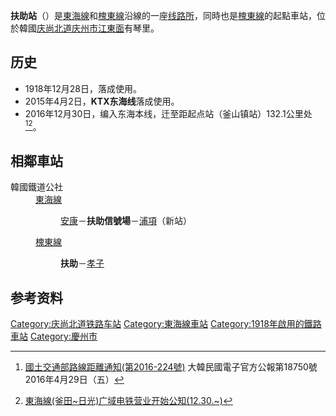 {{NoteTA |G1=Railway |G2=Transport}}
{{Infobox station
|livery     = {{韓國鐵道路線色|KR}}
|name       = 扶助站
|eng_name   = Bujo
|image      = Bujo-yok 20080916.JPG
|caption    = 
|hangul     = 부조역
|hanja      = 扶助驛
|rr         = Bujo-yeok
|mr         = 
|type       = [[线路所|线路所]]
|lines      = {{ubl|[[東海線|東海線]]|[[槐東線|槐東線]]}}
|address    = {{KOR}}[[庆尚北道|庆尚北道]][[庆州市|庆州市]][[江東面_(慶州市)|江東面]]有琴里550-13
|operator   = [[韓國鐵道公社|韓國鐵道公社]]
|structure  = 地面車站
|platform   = 
|opened     = 1918年12月28日
|adjacent   = {{Adjacent stations|system1=韓國鐵道公社
|line1=東海線|left1=安康|right1=浦项|note-left1=5.8km|note-right1=10.2km
|line2=槐東線|right2=孝子|note-right2=5.3km
}}
}}

'''扶助站'''（{{kor|諺=부조역|漢=扶助驛|羅=Bujo yeok|f=y}}）是[[東海線|東海線]]和[[槐東線|槐東線]]沿線的一座[[线路所|线路所]]，同時也是[[槐東線|槐東線]]的起點車站，位於韓國[[庆尚北道|庆尚北道]][[庆州市|庆州市]][[江東面_(慶州市)|江東面]]有琴里。

== 历史 ==
*1918年12月28日，落成使用。
*2015年4月2日，'''KTX东海线'''落成使用。
*2016年12月30日，编入东海本线，迁至距起点站（釜山镇站）132.1公里处<ref>{{ko icon}}[http://gwanbo.moi.go.kr/gwanbo/dailyGazetteView.gz?ebookSeq=00000000000000001461809311793000&searchDate=&currPage=&linePerPage= 國土交通部路線距離通知(第2016-224號)] {{webarchive|url=https://web.archive.org/web/20170305003247/http://gwanbo.moi.go.kr/gwanbo/dailyGazetteView.gz?ebookSeq=00000000000000001461809311793000&searchDate=&currPage=&linePerPage= |date=2017-03-05 }}大韓民國電子官方公報第18750號2016年4月29日（五）</ref><ref>{{ko icon}}[https://archive.is/20161230111936/http://www.letskorail.com/ebizcom/event/total/EbizcomEventTotallw_cus06101_iframe.do?searchKeyword2=955 東海線(釜田~日光)广域电铁营业开始公知(12.30.~)]</ref>。

== 相鄰車站 ==
;韓國鐵道公社
:[[東海線|東海線]]
::[[安康站_(庆尚北道)|安康]]－'''扶助信號場'''－[[浦项站|浦項]]（新站）
:[[槐東線|槐東線]]
::'''扶助'''－[[孝子站|孝子]]

== 参考资料 ==
{{reflist}}

{{东海线}}
{{槐東線}}
[[Category:庆尚北道铁路车站|Category:庆尚北道铁路车站]]
[[Category:東海線車站|Category:東海線車站]]
[[Category:1918年啟用的鐵路車站|Category:1918年啟用的鐵路車站]]
[[Category:慶州市|Category:慶州市]]